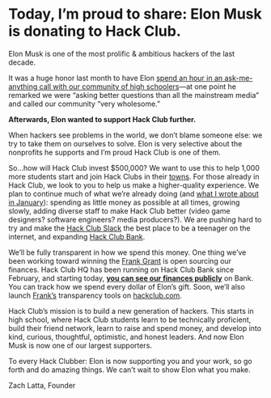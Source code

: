 
# Today, I’m proud to share: Elon&nbsp;Musk is donating <Amount /> to&nbsp;Hack&nbsp;Club.

Elon Musk is one of the most prolific & ambitious hackers of the last decade.

It was a huge honor last month to have Elon [spend an hour in an ask-me-anything call with our community of high schoolers](https://youtu.be/riru9OzScwk)—at one point he remarked we were “asking better questions than all the mainstream media” and called our community “very wholesome.”

**Afterwards, Elon wanted to support Hack&nbsp;Club further.**

When hackers see problems in the world, we don’t blame someone else: we try to take them on ourselves to solve. Elon is very selective about the nonprofits he supports and I’m proud Hack&nbsp;Club is one of them.

So…how will Hack&nbsp;Club invest \$500,000? We want to use this to help 1,000 more students start and join Hack Clubs in their [towns](https://hackclub.com/map/). For those already in Hack&nbsp;Club, we look to you to help us make a higher-quality experience. We plan to continue much of what we’re already doing (and [what I wrote about in January](https://zachinto2020.wordpress.com/2019/12/31/as-midnight-approaches/)): spending as little money as possible at all times, growing slowly, adding diverse staff to make Hack&nbsp;Club better (video game designers? software engineers? media producers?). We are pushing hard to try and make the [Hack&nbsp;Club Slack](https://hackclub.com/) the best place to be a teenager on the internet, and expanding [Hack&nbsp;Club Bank](https://hackclub.com/bank/).

We’ll be fully transparent in how we spend this money. One thing we’ve been working toward winning the [Frank Grant](https://grant.frank.ly/) is open sourcing our finances. Hack&nbsp;Club HQ has been running on Hack&nbsp;Club Bank since February, and starting today, [**you can see our finances publicly**](https://bank.hackclub.com/hq) on Bank. You can track how we spend every dollar of Elon’s gift. Soon, we’ll also launch [Frank’s](https://frank.ly/) transparency tools on [hackclub.com](https://hackclub.com/).

Hack&nbsp;Club’s mission is to build a new generation of hackers. This starts in high school, where Hack&nbsp;Club students learn to be technically proficient, build their friend network, learn to raise and spend money, and develop into kind, curious, thoughtful, optimistic, and honest leaders. And now Elon Musk is now one of our largest supporters.

To every Hack Clubber: Elon is now supporting you and your work, so go forth and do amazing things. We can’t wait to show Elon what you make.

<Signature />

Zach Latta, Founder
